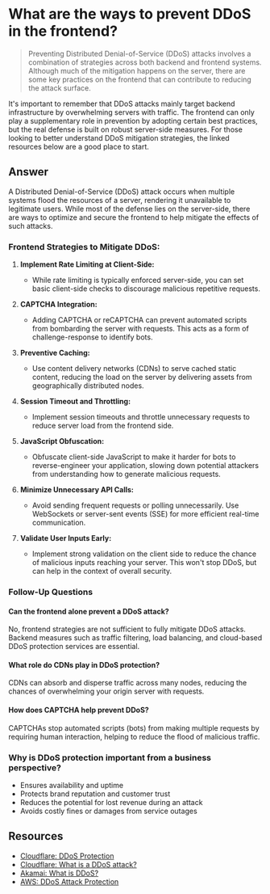 
# What are the ways to prevent DDoS in the frontend?

> Preventing Distributed Denial-of-Service (DDoS) attacks involves a combination of strategies across both backend and frontend systems. Although much of the mitigation happens on the server, there are some key practices on the frontend that can contribute to reducing the attack surface.

<Callout type='warning'>
	It's important to remember that DDoS attacks mainly target backend
	infrastructure by overwhelming servers with traffic. The frontend can only
	play a supplementary role in prevention by adopting certain best practices,
	but the real defense is built on robust server-side measures. For those
	looking to better understand DDoS mitigation strategies, the linked resources
	below are a good place to start.
</Callout>

## Answer

A Distributed Denial-of-Service (DDoS) attack occurs when multiple systems flood the resources of a server, rendering it unavailable to legitimate users. While most of the defense lies on the server-side, there are ways to optimize and secure the frontend to help mitigate the effects of such attacks.

### Frontend Strategies to Mitigate DDoS:

1. **Implement Rate Limiting at Client-Side:**
   - While rate limiting is typically enforced server-side, you can set basic client-side checks to discourage malicious repetitive requests.
2. **CAPTCHA Integration:**

   - Adding CAPTCHA or reCAPTCHA can prevent automated scripts from bombarding the server with requests. This acts as a form of challenge-response to identify bots.

3. **Preventive Caching:**

   - Use content delivery networks (CDNs) to serve cached static content, reducing the load on the server by delivering assets from geographically distributed nodes.

4. **Session Timeout and Throttling:**

   - Implement session timeouts and throttle unnecessary requests to reduce server load from the frontend side.

5. **JavaScript Obfuscation:**

   - Obfuscate client-side JavaScript to make it harder for bots to reverse-engineer your application, slowing down potential attackers from understanding how to generate malicious requests.

6. **Minimize Unnecessary API Calls:**

   - Avoid sending frequent requests or polling unnecessarily. Use WebSockets or server-sent events (SSE) for more efficient real-time communication.

7. **Validate User Inputs Early:**
   - Implement strong validation on the client side to reduce the chance of malicious inputs reaching your server. This won't stop DDoS, but can help in the context of overall security.

### Follow-Up Questions

#### Can the frontend alone prevent a DDoS attack?

No, frontend strategies are not sufficient to fully mitigate DDoS attacks. Backend measures such as traffic filtering, load balancing, and cloud-based DDoS protection services are essential.

#### What role do CDNs play in DDoS protection?

CDNs can absorb and disperse traffic across many nodes, reducing the chances of overwhelming your origin server with requests.

#### How does CAPTCHA help prevent DDoS?

CAPTCHAs stop automated scripts (bots) from making multiple requests by requiring human interaction, helping to reduce the flood of malicious traffic.

### Why is DDoS protection important from a business perspective?

- Ensures availability and uptime
- Protects brand reputation and customer trust
- Reduces the potential for lost revenue during an attack
- Avoids costly fines or damages from service outages

## Resources

- [Cloudflare: DDoS Protection](https://www.cloudflare.com/ddos/)
- [Cloudflare: What is a DDoS attack?](https://www.cloudflare.com/learning/ddos/what-is-a-ddos-attack/)
- [Akamai: What is DDoS?](https://www.akamai.com/glossary/what-is-ddos)
- [AWS: DDoS Attack Protection](https://aws.amazon.com/shield/ddos-attack-protection/)
